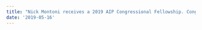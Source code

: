 ```yaml
---
title: "Nick Montoni receives a 2019 AIP Congressional Fellowship. Congratulations Nick!"
date: '2019-05-16'
---
```


